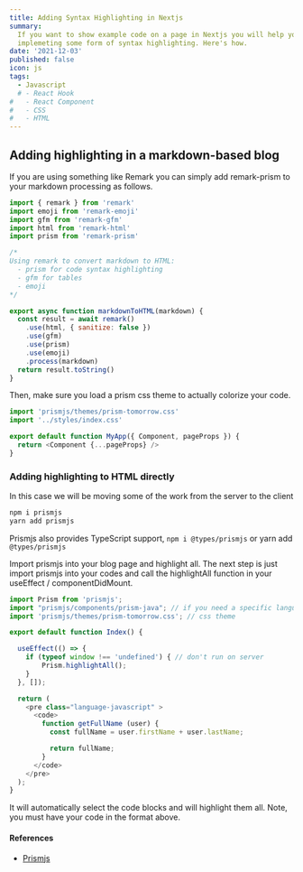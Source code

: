 ```yaml
---
title: Adding Syntax Highlighting in Nextjs
summary:
  If you want to show example code on a page in Nextjs you will help your readers by
  implemeting some form of syntax highlighting. Here's how.
date: '2021-12-03'
published: false
icon: js
tags:
  - Javascript
  # - React Hook
#   - React Component
#   - CSS
#   - HTML
---
```


## Adding highlighting in a markdown-based blog

<Step number={1} title="Add syntax highlights to markdown code" />

If you are using something like Remark you can simply add remark-prism to your markdown processing as follows.

<CodeBlock>

```js title="markdownToHTML.js"
import { remark } from 'remark'
import emoji from 'remark-emoji'
import gfm from 'remark-gfm'
import html from 'remark-html'
import prism from 'remark-prism'

/*
Using remark to convert markdown to HTML:
  - prism for code syntax highlighting
  - gfm for tables
  - emoji
*/

export async function markdownToHTML(markdown) {
  const result = await remark()
    .use(html, { sanitize: false })
    .use(gfm)
    .use(prism)
    .use(emoji)
    .process(markdown)
  return result.toString()
}
```

</CodeBlock>

<Step number={2} title="Add css" />

Then, make sure you load a prism css theme to actually colorize your code.

<CodeBlock>

```js title="/pages/_app.js"
import 'prismjs/themes/prism-tomorrow.css'
import '../styles/index.css'

export default function MyApp({ Component, pageProps }) {
  return <Component {...pageProps} />
}
```

</CodeBlock>

### Adding highlighting to HTML directly

In this case we will be moving some of the work from the server to the client

<Step number={1} title="Install prism js using npm / yarn" />

```sh
npm i prismjs
yarn add prismjs
```

Prismjs also provides TypeScript support, `npm i @types/prismjs` or yarn add `@types/prismjs`

<Step number={1} title="Use prismjs on your page" />

Import prismjs into your blog page and highlight all.
The next step is just import prismjs into your codes and call the highlightAll function in your useEffect / componentDidMount.

<CodeBlock>

```js title="/pages/page.js"
import Prism from 'prismjs';
import "prismjs/components/prism-java"; // if you need a specific language
import 'prismjs/themes/prism-tomorrow.css'; // css theme

export default function Index() {

  useEffect(() => {
    if (typeof window !== 'undefined') { // don't run on server
        Prism.highlightAll();
    }
  }, []);

  return (
    <pre class="language-javascript" >
      <code>
        function getFullName (user) {
          const fullName = user.firstName + user.lastName;

          return fullName;
        }
      </code>
    </pre>
  );
}
```

</CodeBlock>

It will automatically select the code blocks and will highlight them all. Note, you must have your code in the format above.

#### References

- [Prismjs](https://prismjs.com/)
